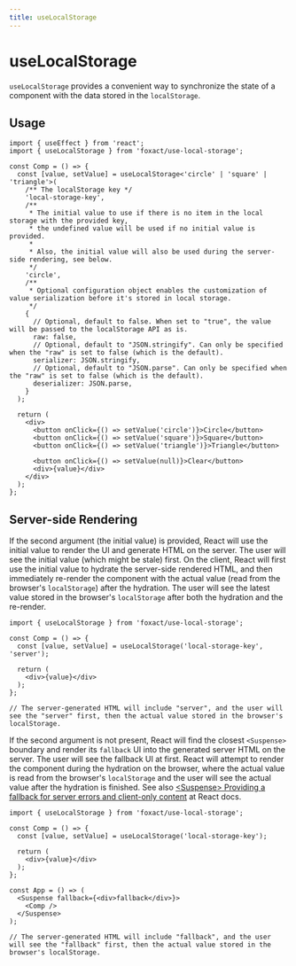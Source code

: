 ```yaml
---
title: useLocalStorage
---
```


# useLocalStorage


<ExportMetaInfo />

`useLocalStorage` provides a convenient way to synchronize the state of a component with the data stored in the `localStorage`.

## Usage

```tsx copy
import { useEffect } from 'react';
import { useLocalStorage } from 'foxact/use-local-storage';

const Comp = () => {
  const [value, setValue] = useLocalStorage<'circle' | 'square' | 'triangle'>(
    /** The localStorage key */
    'local-storage-key',
    /**
     * The initial value to use if there is no item in the local storage with the provided key,
     * the undefined value will be used if no initial value is provided.
     *
     * Also, the initial value will also be used during the server-side rendering, see below.
     */
    'circle',
    /**
     * Optional configuration object enables the customization of value serialization before it's stored in local storage.
     */
    {
      // Optional, default to false. When set to "true", the value will be passed to the localStorage API as is.
      raw: false,
      // Optional, default to "JSON.stringify". Can only be specified when the "raw" is set to false (which is the default).
      serializer: JSON.stringify,
      // Optional, default to "JSON.parse". Can only be specified when the "raw" is set to false (which is the default).
      deserializer: JSON.parse,
    }
  );

  return (
    <div>
      <button onClick={() => setValue('circle')}>Circle</button>
      <button onClick={() => setValue('square')}>Square</button>
      <button onClick={() => setValue('triangle')}>Triangle</button>

      <button onClick={() => setValue(null)}>Clear</button>
      <div>{value}</div>
    </div>
  );
};
```

## Server-side Rendering

If the second argument (the initial value) is provided, React will use the initial value to render the UI and generate HTML on the server. The user will see the initial value (which might be stale) first. On the client, React will first use the initial value to hydrate the server-side rendered HTML, and then immediately re-render the component with the actual value (read from the browser's `localStorage`) after the hydration. The user will see the latest value stored in the browser's `localStorage` after both the hydration and the re-render.

```tsx copy
import { useLocalStorage } from 'foxact/use-local-storage';

const Comp = () => {
  const [value, setValue] = useLocalStorage('local-storage-key', 'server');

  return (
    <div>{value}</div>
  );
};

// The server-generated HTML will include "server", and the user will see the "server" first, then the actual value stored in the browser's localStorage.
```

If the second argument is not present, React will find the closest `<Suspense>` boundary and render its `fallback` UI into the generated server HTML on the server. The user will see the fallback UI at first. React will attempt to render the component during the hydration on the browser, where the actual value is read from the browser's `localStorage` and the user will see the actual value after the hydration is finished. See also [\<Suspense\> Providing a fallback for server errors and client-only content](https://react.dev/reference/react/Suspense#providing-a-fallback-for-server-errors-and-client-only-content) at React docs.

```tsx copy
import { useLocalStorage } from 'foxact/use-local-storage';

const Comp = () => {
  const [value, setValue] = useLocalStorage('local-storage-key');

  return (
    <div>{value}</div>
  );
};

const App = () => (
  <Suspense fallback={<div>fallback</div>}>
    <Comp />
  </Suspense>
);

// The server-generated HTML will include "fallback", and the user will see the "fallback" first, then the actual value stored in the browser's localStorage.
```
